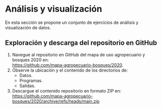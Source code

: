 # Análisis y visualización {.unnumbered}

En esta sección se propone un conjunto de ejercicios de análisis y visualización de datos.

## Exploración y descarga del repositorio en GitHub

1. Navegue al repositorio en GitHub del mapa de uso agropecuario y bosques 2020 en:  
[https://github.com/mapa-agropecuario-bosques/2020](https://github.com/mapa-agropecuario-bosques/2020).
2. Observe la ubicación y el contenido de los directorios de:
    - Datos.
    - Programas.
    - Salidas.
3. Descargue el contenido repositorio en formato ZIP en:  
[https://github.com/mapa-agropecuario-bosques/2020/archive/refs/heads/main.zip](https://github.com/mapa-agropecuario-bosques/2020/archive/refs/heads/main.zip)